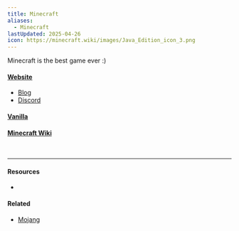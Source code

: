 ```yaml
---
title: Minecraft
aliases:
  - Minecraft
lastUpdated: 2025-04-26
icon: https://minecraft.wiki/images/Java_Edition_icon_3.png
---
```



Minecraft is the best game ever :)

#### [Website](https://minecraft.net)
- [Blog](https://minecraft.net/en-us/articles)
- [Discord](https://discord.gg/minecraft)

#### [Vanilla](/vanilla)
#### [Minecraft Wiki](/minecraftwiki)

<br />

<Yb src="https://youtube.com/embed/MmB9b5njVbA" />

---

#### Resources

- <Wiki src="https://minecraft.wiki/w/Minecraft" />

#### Related
- [Mojang](/mojang)
